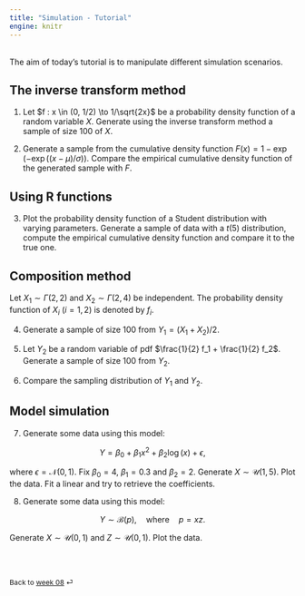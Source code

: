 ```yaml
---
title: "Simulation - Tutorial"
engine: knitr
---
```


<br>
The aim of today's tutorial is to manipulate different simulation scenarios.


## The inverse transform method

1. Let $f : x \in (0, 1/2) \to 1/\sqrt{2x}$ be a probability density function of a random variable $X$. Generate using the inverse transform method a sample of size 100 of $X$.

2. Generate a sample from the cumulative density function $F(x)=1- \exp(-\exp((x-\mu)/\sigma))$. Compare the empirical cumulative density function of the generated sample with $F$.

## Using R functions

3. Plot the probability density function of a Student distribution with varying parameters. Generate a sample of data with a $t(5)$ distribution, compute the empirical cumulative density function and compare it to the true one.

## Composition method

Let $X_1 \sim \Gamma(2,2)$ and $X_2 \sim \Gamma(2,4)$ be independent.
The probability density function of $X_i$ $(i=1,2)$ is denoted by $f_i$.

4. Generate a sample of size $100$ from $Y_1 = (X_1+X_2)/2$.

5. Let $Y_2$ be a random variable of pdf $\frac{1}{2} f_1 + \frac{1}{2} f_2$. Generate a sample of size 100 from $Y_2$.

6. Compare the sampling distribution of $Y_1$ and $Y_2.$

## Model simulation

7. Generate some data using this model:

$$ Y = \beta_0 + \beta_1 x^2 + \beta_2 \log(x) + \epsilon,$$

where $\epsilon = \mathcal{N}(0, 1)$. Fix $\beta_0 = 4$, $\beta_1 = 0.3$ and $\beta_2 = 2$.
Generate $X \sim \mathcal{U}(1, 5)$. Plot the data. Fit a linear and try to retrieve the coefficients.

8. Generate some data using this model:

$$ Y \sim \mathcal{B}(p), \quad\text{where}\quad p = xz.$$

Generate $X \sim \mathcal{U}(0, 1)$ and $Z \sim \mathcal{U}(0, 1)$. Plot the data.

<br><br>

::: {style="font-size: 0.875em;"}
Back to [week 08](/weeks/week-8.qmd) ⏎
:::